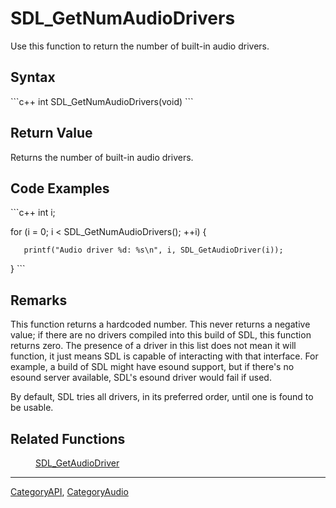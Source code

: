 <!-- pragma section-numbers off -->
<!-- pragma camelcase off -->

= SDL_GetNumAudioDrivers =
Use this function to return the number of built-in audio drivers.


== Syntax ==
```c++
int SDL_GetNumAudioDrivers(void)
```

== Return Value ==
Returns the number of built-in audio drivers.

== Code Examples ==
```c++
int i;

for (i = 0; i < SDL_GetNumAudioDrivers(); ++i) {
    printf("Audio driver %d: %s\n", i, SDL_GetAudioDriver(i));
}
```

== Remarks ==
This function returns a hardcoded number. This never returns a negative value; if there are no drivers compiled into this build of SDL, this function returns zero. The presence of a driver in this list does not mean it will function, it just means SDL is capable of interacting with that interface. For example, a build of SDL might have esound support, but if there's no esound server available, SDL's esound driver would fail if used.

By default, SDL tries all drivers, in its preferred order, until one is found to be usable.

== Related Functions ==
:[[SDL_GetAudioDriver]]

----
[[CategoryAPI]], [[CategoryAudio]]
